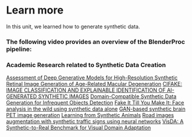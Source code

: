 # Learn more

In this unit, we learned how to generate synthetic data.

### The following video provides an overview of the BlenderProc pipeline:

<Youtube id="1AvY_iS6xQA" />

### Academic Research related to Synthetic Data Creation

[Assessment of Deep Generative Models for High-Resolution Synthetic Retinal Image Generation of Age-Related Macular Degeneration](https://www.ncbi.nlm.nih.gov/pmc/articles/PMC6439721/)
[CIFAKE: IMAGE CLASSIFICATION AND EXPLAINABLE IDENTIFICATION OF AI-GENERATED SYNTHETIC IMAGES](https://arxiv.org/pdf/2303.14126v1.pdf)
[Domain-Compatible Synthetic Data Generation for Infrequent Objects Detection](https://assets.amazon.science/c0/6f/54c4492e430abe18434edf98f28a/domain-compatible-synthetic-data-generation-for-emergency-vehicle-detection.pdf)
[Fake It Till You Make It: Face analysis in the wild using synthetic data alone](https://arxiv.org/abs/2109.15102)
[GAN-based synthetic brain PET image generation](https://www.ncbi.nlm.nih.gov/pmc/articles/PMC7105582/)
[Learning from Synthetic Animals](https://arxiv.org/abs/1912.08265)
[Road images augmentation with synthetic traffic signs using neural networks](https://arxiv.org/abs/2101.04927)
[VisDA: A Synthetic-to-Real Benchmark for Visual Domain Adaptation](https://openaccess.thecvf.com/content_cvpr_2018_workshops/papers/w40/Peng_VisDA_A_Synthetic-to-Real_CVPR_2018_paper.pdf)
